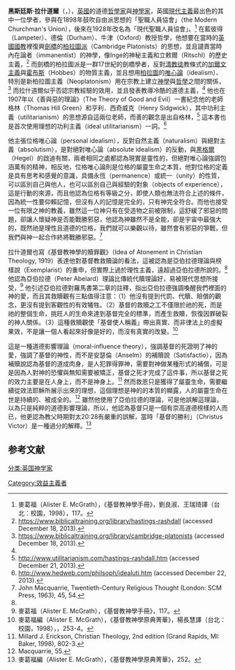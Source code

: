 {{各地中文名
|tw=拉什道爾
|hk=拉殊道爾
|sg=
|mo=
}}

'''黑斯廷斯·拉什道爾'''（{{lang-en|Hastings Rashdall}}，{{bd|1858年||1924年||}}），[[英國|英國]]的道德[[哲學家|哲學家]]與[[神學家|神學家]]，英國[[現代主義|現代主義]]最出色的其中一位學者，參與在1898年鼓吹自由派思想的「聖職人員協會」（the Modern Churchman's Union），後來在1928年改名為「現代聖職人員協會」。<ref> 麥葛福（Alister E. McGrath），《基督教神學手冊》，劉良淑、王瑞琦譯（台北：校園，1998），117。</ref> 在藍彼得（Lampeter）、德倫（Durham）、牛津（Oxford）教授哲學，他想要在當時的[[英國國教|英國國教]]裡復興[[劍橋|劍橋]]的[[柏拉圖派|柏拉圖派]]（Cambridge Platonists）的思想，並且譴責當時內在論者（immanentist）的神學，像Inge的神秘主義和立敕爾（Ritschl）的歷史主義，<ref name="#1">https://www.biblicaltraining.org/library/hastings-rashdall {{Wayback|url=https://www.biblicaltraining.org/library/hastings-rashdall |date=20160304130416 }} (accessed December 18, 2013).</ref> 而劍橋的柏拉圖派是一群17世紀的劍橋學者，反對[[清教徒|清教徒]]教條式的[[加爾文主義|加爾文主義]]與[[霍布斯|霍布斯]]（Hobbes）的物質主義，並且想用[[柏拉圖|柏拉圖]]的[[唯心論|唯心論]]（idealism）、特別是新柏拉圖主義（Neoplatonism）用在宗教上建立[[神學|神學]]與[[哲學|哲學]]之間的關係，<ref>https://www.biblicaltraining.org/library/cambridge-platonists {{Wayback|url=https://www.biblicaltraining.org/library/cambridge-platonists |date=20160304121513 }} (accessed December 18, 2013).</ref> 而拉什道爾似乎否認宗教經驗的效用，並且發表教導冷酷的道德主義，<ref name="#1"/> 他也在1907年以《善與惡的理論》（The Theory of Good and Evil）一書紀念他的老師格林（Thomas Hill Green）和亨利．西奇威克（Henry Sidgwick），其中功利主義（utilitarianism）的思想源自這兩位老師，而善的觀念是出自格林，<ref>http://www.utilitarianism.com/hastings-rashdall.htm {{Wayback|url=http://www.utilitarianism.com/hastings-rashdall.htm |date=20191209215026 }} (accessed December 21, 2013).</ref> 這本書也是首次使用理想的功利主義（ideal utilitarianism）一詞。<ref>http://www.hedweb.com/philsoph/idealuti.htm {{Wayback|url=http://www.hedweb.com/philsoph/idealuti.htm |date=20150924025519 }} (accessed December 22, 2013).</ref> 
    
他主張位格唯心論（personal idealism），反對自然主義（naturalism）與絕對主義（absolutism），是對絕對唯心論（absolute idealism）的反動，與[[黑格爾|黑格爾]]（Hegel）的啟迪有關，兩者相同之處都認為現實是靈性的，但絕對唯心論強調包涵萬有的精神，相反地，位格唯心論則是位格的屬靈生命之本質，他對位格的定義是具有思考和感覺的意識，具備永恆（permanence）或統一（unity）的性質，可以區別自己與他人，也可以區別自己與經驗的對象（objects of experience），這是行動的來源，而且他認為位格有等級之分，即使人類也無法符合上述的條件，因為統一性要仰賴記憶，但沒有人的記憶是完全的，只有神完全符合。而他也接受一位有限之神的教義，雖然這一位神只有在受造物之前被限制，這舒緩了邪惡的問題，卻讓人懷疑神是否能戰勝邪惡，他認為神雖然不是全能，卻是宇宙中最強大的，既然祂是理性且道德的位格，我們就可以樂觀以待，雖然會有邪惡的爭戰，但我們與神一起合作終將戰勝邪惡。<ref>John Macquarrie, Twentieth-Century Religious Thought (London: SCM Press, 1963), 45, 54.</ref> 

拉什道爾也寫《基督教神學的贖罪觀》（Idea of Atonement in Christian Theology, 1919）表達他對基督教救贖論的看法，這被認為是亞伯拉德理論與榜樣說（Exemplarist）的重申，但實際上過於理性主義，遠超過亞伯拉德所說的。<ref name="#1"/> 他認為亞伯拉德（Peter Abelard）理論比傳統代贖理論好，易被現代思想所接受，<ref>麥葛福（Alister E. McGrath），《基督教神學手冊》，117。</ref> 他引述亞伯拉德對羅馬書第二章的註釋，指出亞伯拉德強調喚醒我們裡面的神的愛，而且其救贖觀有三點值得注意：（1）他沒有提到代罰、代贖、賠償的觀念，更沒有提到客觀性的有效犧牲。（2）基督的救贖之工不僅限於祂的死，而是祂的整個生命，挑旺人的生命來達到基督完全的標準，而產生救贖，恢復因罪破裂的神人關係。（3）這種救贖觀使「基督使人稱義」帶出真實、而非律法上的虛擬果效，不是讓一個人看起來好像是好的，而沒有真實的改變。<ref>麥葛福編（Alister E. McGrath），《基督教神學原典菁華》，楊長慧譯（台北：校園，1998），，253-4。</ref> 

這是一種道德影響理論（moral-influence theory），強調基督的死證明了神的愛，強調了基督的神性，而不是安瑟倫（Anselm）的補贖說（Satisfactio），因為補贖說認為基督的道成肉身，是人犯罪得罪神，需要對神做某種形式的補償，可是是因為人對神的恐懼與無知需要被矯正，基督之死才完成了這件事，所以基督之死的效力主要是在人身上，而不是神身上。<ref>Millard J. Erickson, Christian Theology, 2nd edition (Grand Rapids, MI: Baker, 1998), 802-3.</ref> 然而救恩只是獲得了屬靈生命，需要繼續從效法耶穌所展示出來的理想，這個理想是神的的本質的顯露，人的屬靈生命在世是持續的、被成全的。<ref>Macquarrie, 55.</ref> 雖然他使用了亞伯拉德的理論，可是他誤解這理論，以為只是純粹的道德影響理論，所以，他認為基督只是一個有崇高道德榜樣的人而已，他更認為教父時期對太20:28有嚴重的誤解，當時「基督的勝利」（Christus Victor）是一種過分的解釋。<ref>麥葛福編（Alister E. McGrath），《基督教神學原典菁華》，252。</ref>

==参考文献==
{{reflist}}

[[分类:英国神学家|分类:英国神学家]]{{Authority control}}
[[Category:效益主義者|Category:效益主義者]]